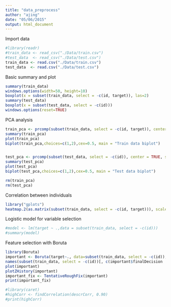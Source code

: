 ```yaml
---
title: "data_preprocess"
author: "ajing"
date: "05/06/2015"
output: html_document
---
```


Import data
```r
#library(readr)
#train_data <- read_csv("./Data/train.csv")
#test_data  <- read_csv("./Data/test.csv")
train_data <- read.csv("./Data/train.csv")
test_data  <- read.csv("./Data/test.csv")
```

Basic summary and plot
```r
summary(train_data)
windows.options(width=50, height=10)
boxplot(x = subset(train_data, select = -c(id, target)), las=2)
summary(test_data)
boxplot(x = subset(test_data, select = -c(id)))
windows.options(reset=TRUE)
```

PCA analysis
```r
train_pca <- prcomp(subset(train_data, select = -c(id, target)), center = TRUE, scale = TRUE) 
summary(train_pca)
plot(train_pca)
biplot(train_pca,choices=c(1,2),cex=0.5, main = "Train data biplot")


test_pca <- prcomp(subset(test_data, select = -c(id)), center = TRUE, scale = TRUE) 
summary(test_pca)
plot(test_pca)
biplot(test_pca,choices=c(1,2),cex=0.5, main = "Test data biplot")

rm(train_pca)
rm(test_pca)
```

Correlation between individuals
```r
library("gplots")
heatmap.2(as.matrix(subset(train_data, select = -c(id, target))), scale="column")
```

Logistic model for variable selection
```r
#model <- lm(target ~ .,data = subset(train_data, select = -c(id)))
#summary(model)
```


Feature selection with Boruta
```r
library(Boruta)
important <- Boruta(target~., data=subset(train_data, select = -c(id)),  doTrace = 2, ntree = 300)
names(subset(train_data, select = -c(id))[, c(important$finalDecision != "Rejected", T)])
plot(important)
plotZHistory(important)
important_fix <- TentativeRoughFix(important)
print(important_fix)
```


```r
#library(caret)
#highCorr <- findCorrelation(descrCorr, 0.90)
#print(highCorr)
```

